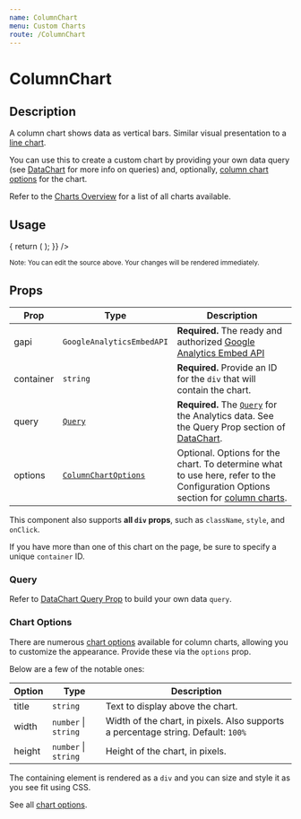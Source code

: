 ```yaml
---
name: ColumnChart
menu: Custom Charts
route: /ColumnChart
---
```



<GoogleAnalytics trackingId={TRACKING_ID} />

<h1>ColumnChart</h1>

## Description

A column chart shows data as vertical bars. Similar visual presentation to a [line chart](/LineChart).

You can use this to create a custom chart by providing your own data query (see [DataChart](/DataChart) for more info on queries) and, 
optionally, [column chart options](https://developers.google.com/chart/interactive/docs/gallery/columnchart#configuration-options) for the chart.

Refer to the [Charts Overview](/charts) for a list of all charts available.

## Usage

<Playground>
  <AnalyticsDashboard
    authOptions={{ clientId }}
    renderCharts={(gapi, viewId) => {
      return (
        <ColumnChart
          gapi={gapi}
          query={{
            ids: viewId,
            'start-date': '14daysAgo',
            'end-date': 'today',
            metrics: 'ga:sessions',
            dimensions: 'ga:date',
          }}
          container="sessions-by-date-chart"
          options={{
            title: `Sessions (14 Days)`,
          }}
        />
      );
    }}
  />
</Playground>

<br/>

<small>Note: You can edit the source above. Your changes will be rendered immediately.</small>

## Props

| Prop | Type | Description |
|------|------|-------------|
| gapi | `GoogleAnalyticsEmbedAPI` | **Required.** The ready and authorized [Google Analytics Embed API](https://devboldly.github.io/react-use-analytics-api/) |
| container | `string` | **Required.** Provide an ID for the `div` that will contain the chart. |
| query | [`Query`](/DataChart#query-prop)  | **Required.** The [`Query`](/DataChart#query-prop) for the Analytics data. See the Query Prop section of [DataChart](/DataChart). |
| options | [`ColumnChartOptions`](https://developers.google.com/chart/interactive/docs/gallery/columnchart#configuration-options) | Optional. Options for the chart. To determine what to use here, refer to the Configuration Options section for [column charts](https://developers.google.com/chart/interactive/docs/gallery/columnchart#configuration-options). |

This component also supports **all `div` props**, such as `className`, `style`, and `onClick`.

If you have more than one of this chart on the page, be sure to specify a unique `container` ID.

### Query

Refer to [DataChart Query Prop](/DataChart#query-prop) to build your own data `query`.

### Chart Options

There are numerous [chart options](https://developers.google.com/chart/interactive/docs/gallery/columnchart#configuration-options) available for 
column charts, allowing you to customize the appearance. Provide these via the `options` prop.

Below are a few of the notable ones:

| Option | Type | Description |
|------|------|-------------|
| title | `string` | Text to display above the chart. |
| width | `number` &#124; `string` | Width of the chart, in pixels. Also supports a percentage string. Default: `100%` |
| height | `number` &#124; `string` | Height of the chart, in pixels. |

The containing element is rendered as a `div` and you can size and style it as you see fit using CSS.

See all [chart options](https://developers.google.com/chart/interactive/docs/gallery/columnchart#configuration-options).

<CreatedBy author="DevBoldly" url="https://devboldly.com/" emoji="🍺" emojiLabel="Beer"/>